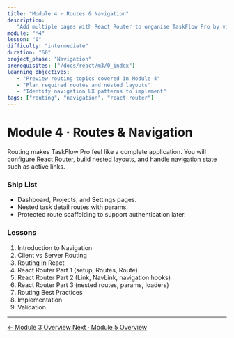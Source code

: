 ```yaml
---
title: "Module 4 · Routes & Navigation"
description:
   "Add multiple pages with React Router to organise TaskFlow Pro by views."
module: "M4"
lesson: "0"
difficulty: "intermediate"
duration: "60"
project_phase: "Navigation"
prerequisites: ["/docs/react/m3/0_index"]
learning_objectives:
   - "Preview routing topics covered in Module 4"
   - "Plan required routes and nested layouts"
   - "Identify navigation UX patterns to implement"
tags: ["routing", "navigation", "react-router"]
---
```


# Module 4 · Routes & Navigation

Routing makes TaskFlow Pro feel like a complete application. You will configure
React Router, build nested layouts, and handle navigation state such as active
links.

### Ship List

-  Dashboard, Projects, and Settings pages.
-  Nested task detail routes with params.
-  Protected route scaffolding to support authentication later.

### Lessons

1. Introduction to Navigation
2. Client vs Server Routing
3. Routing in React
4. React Router Part 1 (setup, Routes, Route)
5. React Router Part 2 (Link, NavLink, navigation hooks)
6. React Router Part 3 (nested routes, params, loaders)
7. Routing Best Practices
8. Implementation
9. Validation

---

<div className='mt-8 flex justify-between'>
   <a
      href='/docs/react/m3/0_index'
      className='text-sm font-medium text-muted-foreground hover:text-foreground'
   >
      ← Module 3 Overview
   </a>
   <a
      href='/docs/react/m5/0_index'
      className='text-sm font-medium text-primary hover:text-primary/80'
   >
      Next · Module 5 Overview
   </a>
</div>
